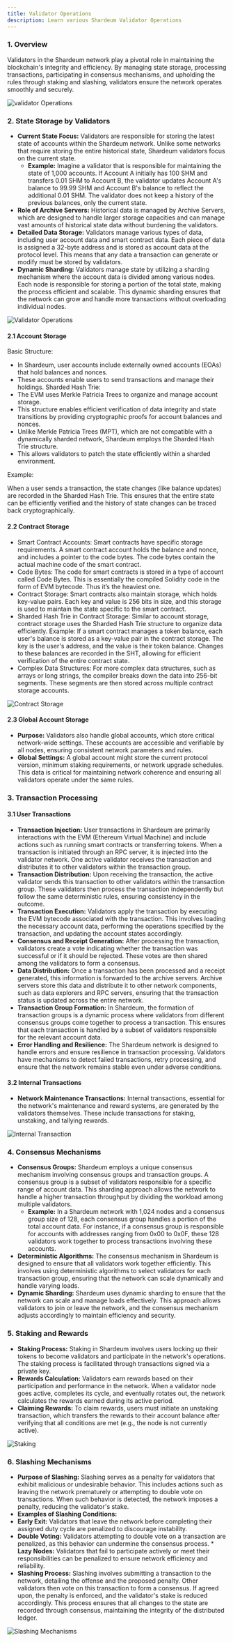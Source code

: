 ```yaml
---
title: Validator Operations
description: Learn various Shardeum Validator Operations
---
```


### 1. Overview

Validators in the Shardeum network play a pivotal role in maintaining the blockchain's integrity and efficiency. By managing state storage, processing transactions, participating in consensus mechanisms, and upholding the rules through staking and slashing, validators ensure the network operates smoothly and securely.

![validator Operations](/img/new/i9.jpg)

### 2. State Storage by Validators

* **Current State Focus:** Validators are responsible for storing the latest state of accounts within the Shardeum network. Unlike some networks that require storing the entire historical state, Shardeum validators focus on the current state.
    * **Example:** Imagine a validator that is responsible for maintaining the state of 1,000 accounts. If Account A initially has 100 SHM and transfers 0.01 SHM to Account B, the validator updates Account A's balance to 99.99 SHM and Account B's balance to reflect the additional 0.01 SHM. The validator does not keep a history of the previous balances, only the current state.
* **Role of Archive Servers:** Historical data is managed by Archive Servers, which are designed to handle larger storage capacities and can manage vast amounts of historical state data without burdening the validators.
* **Detailed Data Storage:** Validators manage various types of data, including user account data and smart contract data. Each piece of data is assigned a 32-byte address and is stored as account data at the protocol level. This means that any data a transaction can generate or modify must be stored by validators.
* **Dynamic Sharding:** Validators manage state by utilizing a sharding mechanism where the account data is divided among various nodes. Each node is responsible for storing a portion of the total state, making the process efficient and scalable. This dynamic sharding ensures that the network can grow and handle more transactions without overloading individual nodes.

![Validator Operations](/img/new/i10.jpg)

#### 2.1 Account Storage
Basic Structure:

- In Shardeum, user accounts include externally owned accounts (EOAs) that hold balances and nonces.
- These accounts enable users to send transactions and manage their holdings.
Sharded Hash Trie:
- The EVM uses Merkle Patricia Trees to organize and manage account storage.
- This structure enables efficient verification of data integrity and state transitions by providing cryptographic proofs for account balances and nonces.
- Unlike Merkle Patricia Trees (MPT), which are not compatible with a dynamically sharded network, Shardeum employs the Sharded Hash Trie structure.
- This allows validators to patch the state efficiently within a sharded environment.

Example:

When a user sends a transaction, the state changes (like balance updates) are recorded in the Sharded Hash Trie.
This ensures that the entire state can be efficiently verified and the history of state changes can be traced back cryptographically.
#### 2.2 Contract Storage

- Smart Contract Accounts: Smart contracts have specific storage requirements. A smart contract account holds the balance and nonce, and includes a pointer to the code bytes. The code bytes contain the actual machine code of the smart contract.
- Code Bytes: The code for smart contracts is stored in a type of account called Code Bytes. This is essentially the compiled Solidity code in the form of EVM bytecode. Thus it’s the heaviest one.
- Contract Storage: Smart contracts also maintain storage, which holds key-value pairs. Each key and value is 256 bits in size, and this storage is used to maintain the state specific to the smart contract.
- Sharded Hash Trie in Contract Storage: Similar to account storage, contract storage uses the Sharded Hash Trie structure to organize data efficiently.
Example: If a smart contract manages a token balance, each user's balance is stored as a key-value pair in the contract storage. The key is the user's address, and the value is their token balance. Changes to these balances are recorded in the SHT, allowing for efficient verification of the entire contract state.
- Complex Data Structures: For more complex data structures, such as arrays or long strings, the compiler breaks down the data into 256-bit segments. These segments are then stored across multiple contract storage accounts.

![Contract Storage](/img/new/i11.jpg)

#### 2.3 Global Account Storage

* **Purpose:** Validators also handle global accounts, which store critical network-wide settings. These accounts are accessible and verifiable by all nodes, ensuring consistent network parameters and rules.
* **Global Settings:** A global account might store the current protocol version, minimum staking requirements, or network upgrade schedules. This data is critical for maintaining network coherence and ensuring all validators operate under the same rules.

### 3. Transaction Processing

#### 3.1 User Transactions

* **Transaction Injection:** User transactions in Shardeum are primarily interactions with the EVM (Ethereum Virtual Machine) and include actions such as running smart contracts or transferring tokens. When a transaction is initiated through an RPC server, it is injected into the validator network. One active validator receives the transaction and distributes it to other validators within the transaction group.
* **Transaction Distribution:** Upon receiving the transaction, the active validator sends this transaction to other validators within the transaction group. These validators then process the transaction independently but follow the same deterministic rules, ensuring consistency in the outcome.
* **Transaction Execution:** Validators apply the transaction by executing the EVM bytecode associated with the transaction. This involves loading the necessary account data, performing the operations specified by the transaction, and updating the account states accordingly.
* **Consensus and Receipt Generation:** After processing the transaction, validators create a vote indicating whether the transaction was successful or if it should be rejected. These votes are then shared among the validators to form a consensus.
* **Data Distribution:** Once a transaction has been processed and a receipt generated, this information is forwarded to the archive servers. Archive servers store this data and distribute it to other network components, such as data explorers and RPC servers, ensuring that the transaction status is updated across the entire network.
* **Transaction Group Formation:** In Shardeum, the formation of transaction groups is a dynamic process where validators from different consensus groups come together to process a transaction. This ensures that each transaction is handled by a subset of validators responsible for the relevant account data.
* **Error Handling and Resilience:** The Shardeum network is designed to handle errors and ensure resilience in transaction processing. Validators have mechanisms to detect failed transactions, retry processing, and ensure that the network remains stable even under adverse conditions.

#### 3.2 Internal Transactions

* **Network Maintenance Transactions:** Internal transactions, essential for the network's maintenance and reward systems, are generated by the validators themselves. These include transactions for staking, unstaking, and tallying rewards.

![Internal Transaction](/img/new/i12.jpg)

### 4. Consensus Mechanisms

* **Consensus Groups:** Shardeum employs a unique consensus mechanism involving consensus groups and transaction groups. A consensus group is a subset of validators responsible for a specific range of account data. This sharding approach allows the network to handle a higher transaction throughput by dividing the workload among multiple validators.
    * **Example:** In a Shardeum network with 1,024 nodes and a consensus group size of 128, each consensus group handles a portion of the total account data. For instance, if a consensus group is responsible for accounts with addresses ranging from 0x00 to 0x0F, these 128 validators work together to process transactions involving these accounts.
* **Deterministic Algorithms:** The consensus mechanism in Shardeum is designed to ensure that all validators work together efficiently. This involves using deterministic algorithms to select validators for each transaction group, ensuring that the network can scale dynamically and handle varying loads.
* **Dynamic Sharding:** Shardeum uses dynamic sharding to ensure that the network can scale and manage loads effectively. This approach allows validators to join or leave the network, and the consensus mechanism adjusts accordingly to maintain efficiency and security.

### 5. Staking and Rewards

* **Staking Process:** Staking in Shardeum involves users locking up their tokens to become validators and participate in the network's operations. The staking process is facilitated through transactions signed via a private key.
* **Rewards Calculation:** Validators earn rewards based on their participation and performance in the network. When a validator node goes active, completes its cycle, and eventually rotates out, the network calculates the rewards earned during its active period.
* **Claiming Rewards:** To claim rewards, users must initiate an unstaking transaction, which transfers the rewards to their account balance after verifying that all conditions are met (e.g., the node is not currently active).

![Staking](/img/new/v3551.jpg)

### 6. Slashing Mechanisms

* **Purpose of Slashing:** Slashing serves as a penalty for validators that exhibit malicious or undesirable behavior. This includes actions such as leaving the network prematurely or attempting to double vote on transactions. When such behavior is detected, the network imposes a penalty, reducing the validator's stake.
* **Examples of Slashing Conditions:**
* **Early Exit:** Validators that leave the network before completing their assigned duty cycle are penalized to discourage instability.
* **Double Voting:** Validators attempting to double vote on a transaction are penalized, as this behavior can undermine the consensus process.  * **Lazy Nodes:** Validators that fail to participate actively or meet their responsibilities can be penalized to ensure network efficiency and reliability.
* **Slashing Process:** Slashing involves submitting a transaction to the network, detailing the offense and the proposed penalty. Other validators then vote on this transaction to form a consensus. If agreed upon, the penalty is enforced, and the validator's stake is reduced accordingly. This process ensures that all changes to the state are recorded through consensus, maintaining the integrity of the distributed ledger.

![Slashing Mechanisms](/img/new/validator1.jpg)


